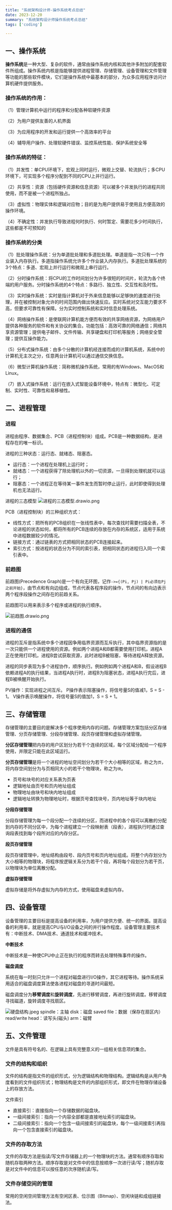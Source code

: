 ```yaml
---
title: "系统架构设计师-操作系统考点总结"
date: 2023-12-20
summary: "系统架构设计师操作系统考点总结"
tags: ['coding']

---
```

## 一、操作系统

**操作系统**是一种大型、复杂的软件，通常由操作系统内核和其他许多附加的配套软件所组成。操作系统内核是指能够提供进程管理、存储管理、设备管理和文件管理等功能的那些软件模块，它们是操作系统中最基本的部分，为众多应用程序访问计算机硬件提供服务。

### 操作系统的作用：

（1）管理计算机中运行的程序和分配各种软硬件资源

（2）为用户提供友善的人机界面

（3）为应用程序的开发和运行提供一个高效率的平台

（4）辅导用户操作、处理软硬件错误、监控系统性能、保护系统安全等


### 操作系统的特征：

（1）并发性：单CPU环境下，宏观上同时运行，微观上交替、轮流执行；多CPU环境下，可实现多个程序分配到不同的CPU上并行运行。

（2）共享性：资源（包括硬件资源和信息资源）可以被多个并发执行的进程共同使用，而不是被一个进程所独占。

（3）虚拟性：物理实体和逻辑对应物；目的是为用户提供易于使用且方便高效的操作环境。

（4）不确定性：并发执行导致进程何时执行、何时暂定、需要花多少时间执行，这些都是不可预知的

### 操作系统的分类

（1）批处理操作系统：分为单道批处理和多道批处理。单道是指一次只有一个作业装入内存执行。多道指操作系统允许多个作业装入内存执行。多道批处理系统的3个特点：多道、宏观上并行运行和微观上串行运行。

（2）分时操作系统：将CPU的工作时间划分为许多很短的时间片，轮流为各个终端的用户服务。分时操作系统的4个特点：多路行、独立性、交互性和及时性。

（3）实时操作系统：实时是指计算机对于外来信息能够以足够快的速度进行处理，并在被控制对象允许的时间范围内做出快速反应。实时系统对交互能力要求不高，但要求可靠性有保障。分为实时控制系统和实时信息处理系统。

（4）网络操作系统：是使联网计算机能方便而有效的共享网络资源，为网络用户提供各种服务的软件和有关协议的集合。功能包括：高效可靠的网络通信；网络共享资源管理；提供电子邮件、文件传输、共享硬盘和打印机等服务；网络安全管理；提供互操作能力。

（5）分布式操作系统：由多个分散的计算机经连接而成的计算机系统，系统中的计算机无主次之分，任意两台计算机可以通过通信交换信息。

（6）微型计算机操作系统：简称微机操作系统，常用的有Windows、MacOS和Linux。

（7）嵌入式操作系统：运行在嵌入式智能设备环境中，特点有：微型化、可定制、实时性、可靠性和易移植性。

## 二、进程管理

### 进程

进程由程序、数据集合、PCB（进程控制块）组成。PCB是一种数据结构，是进程存在的唯一标识。

进程的三种状态：运行态、就绪态、阻塞态。

- 运行态：一个进程在处理机上运行时；
- 就绪态：一个进程获得了除处理机以外的一切资源，一旦得到处理机就可以运行；
- 阻塞态：一个进程正在等待某一事件发生而暂时停止运行，此时即使得到处理机也无法运行。

进程的三态模型
![进程的三态模型.drawio.png](./images/4caa907c23b54a33b0336575424edd9f.png)


PCB（进程控制块）的三种组织方式：
- 线性方式：把所有的PCB组织在一张线性表中，每次查找时需要扫描全表，不论进程的状态如何，都将所有的PCB连续的存放在内存的系统区，适用于系统中进程数据较少的情况。
- 链接方式：通过链表的方式把相同状态的PCB连接起来。
- 索引方式：按进程的状态分为不同的索引表，把相同状态的进程归入同一个索引表中。


### 前趋图

前趋图(Precedence Graph)是一个有向无环图，记作`->={(Pi, Pj) | Pi必须在Pj之前开始}`，由节点和有向边组成，节点代表各程序段的操作，节点间的有向边表示两个程序段操作之间存在的前趋关系。

前趋图可以用来表示多个程序或进程的执行顺序。


![前趋图.drawio.png](./images/b206219664074929ad31d862a220c1fa.png)


### 进程的通信

进程的互斥是指系统中多个进程因争用临界资源而互斥执行，其中临界资源指的是一次只能供一个进程使用的资源。例如两个进程A和B都需要使用打印机，进程A正在使用打印机，进程B尝试获取资源，此时进程B被阻塞，等待进程A释放资源。

进程的同步表现为多个进程协作，顺序执行。例如例如两个进程A和B，假设进程B依赖进程A的执行结果，当进程A执行时，进程B为阻塞状态，进程A执行完后，进程B被唤醒开始执行。

PV操作：实现进程之间互斥。
P操作表示阻塞操作，将信号量S的值减1，S = S - 1。
V操作表示唤醒操作，将信号量S的值加1，S = S + 1。

## 三、存储管理

存储管理的主要目的是解决多个程序使用内存的问题。存储管理方案包括分区存储管理、分页存储管理、分段存储管理、段页存储管理和虚拟存储管理。

**分区存储管理**把内存的用户区划分为若干个连续的区域，每个区域分配给一个程序使用，并限定只能在此区域运行。

**分页存储管理**是将一个进程的地址空间划分为若干个大小相等的区域，称之为`页`，将内存空间划分为与页相同大小的若干个物理块，称之为`块`。

- 页号和块号的对应关系表为页表
- 逻辑地址由页号和页内地址组成
- 物理地址由块号和块内地址组成
- 逻辑地址转换为物理地址时，根据页号查找块号，页内地址等于块内地址

**分段存储管理**

分段存储管理为每一个段分配一个连续的分区，而进程中的各个段可以离散的分配到内存的不同分区中，为每个进程建立一个段映射表（段表），进程执行时通过查询段表找到每个段所对应的内存分区。

**段页存储管理**

段页存储管理中，地址结构由段号、段内页号和页内地址组成。将整个内存划分为大小相等的物理块，将程序按逻辑关系分为若干个段，再将每个段划分为若干页，以物理块为单位离散分配。

**虚拟存储管理**

虚拟存储是将外存虚拟为内存的方式，使用磁盘来虚拟内存。

## 四、设备管理

设备管理的主要目标是提高设备的利用率，为用户提供方便、统一的界面。提高设备的利用率，就是提高CPU与I/O设备之间的并行操作程度。设备管理主要技术有：中断技术、DMA技术、通道技术和缓冲技术。

**中断技术**

中断技术是一种使CPU中止正在执行的程序而转去处理特殊事件的操作。

**磁盘调度**

系统在每一时刻只允许一个进程对磁盘进行I/O操作，其它进程等待。操作系统采用适合的磁盘调度算法使各进程对磁盘的寻道时间最短。

磁盘调度分为**移臂调度**和**旋转调度**，先进行移臂调度，再进行旋转调度。移臂调度寻找磁道，旋转调度寻找扇区。


![硬盘结构.jpeg](./images/4d23689ea40b4b7790db884ae9fdd9e1.jpeg)
spindle：主轴
disk：磁盘
saved file：数据（保存在扇区内）
read/write head：读写头(磁头)
arm：磁臂

## 五、文件管理

文件是具有符号名的、在逻辑上具有完整意义的一组相关信息项的集合。

### 文件的结构和组织

文件的结构是指文件的组织形式，分为逻辑结构和物理结构。逻辑结构是从用户角度看到的文件组织形式；物理结构是文件的内部组织形式，即文件在物理存储设备上的存放方法。

文件索引

- 直接索引：直接指向一个存储数据的磁盘块。
- 一级间接索引：指向一个内容全部都是直接地址索引的磁盘块。
- 二级间接索引：指向一个包含一级间接索引的磁盘块，每个一级间接索引再指向一个包含直接索引的磁盘块。

### 文件的存取方法

文件的存取方法是指读/写文件存储器上的一个物理块的方法。通常有顺序存取和随机存取两种方法。顺序存取是对文件中的信息按顺序一次进行读/写；随机存取是对文件中的信息可以按任意的次序随机读/写。

### 文件存储空间的管理

常用的空闲空间管理方法有空闲区表、位示图（Bitmap）、空闲块链和成组链接法。

